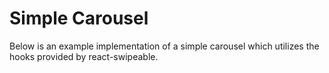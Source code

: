 

# Simple Carousel

Below is an example implementation of a simple carousel which utilizes the hooks provided by react-swipeable.

<SimpleCarousel />

